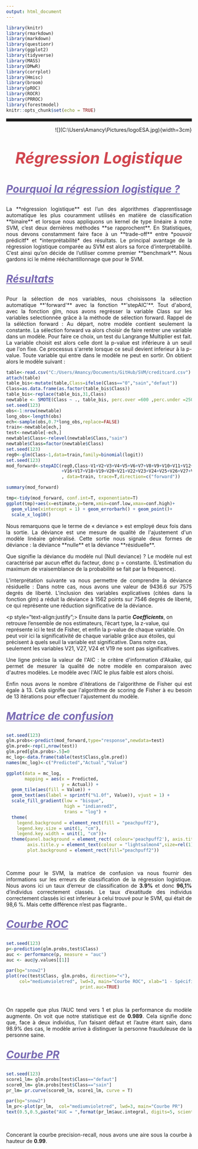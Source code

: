 ```yaml
---
output: html_document
---
```


```r
library(knitr)  
library(rmarkdown) 
library(markdown)
library(questionr)
library(ggplot2)
library(tidyverse)
library(MASS)
library(DMwR)
library(corrplot)
library(Hmisc)
library(broom)
library(pROC)
library(ROCR)
library(PRROC)
library(forestmodel)
knitr::opts_chunk$set(echo = TRUE)
```



<hr style="border: none;
           border-top: 3px double #333;
           color: blue;
           overflow: visible;
           text-align: center;
           height: 5px;">

<p style="text-align:right";>
![](C:\Users\Amancy\Pictures/logoESA.jpg){width=3cm}
</p>

<p style="color: #d1454e;font-size:3em;text-align:center">
**_Régression Logistique_**      
</p> 

<p style="color: #7869b3;font-size:2em;text-align:left;text-decoration : underline;">
**_Pourquoi la régression logistique ?_**
</p>

<p style="text-align:justify";>
La **régression logistique** est l’un des algorithmes d’apprentissage automatique les plus couramment utilisés en matière de classification **binaire** et lorsque nous appliquons un kernel de type linéaire à notre SVM, c’est deux dernières méthodes **se rapprochent**. En Statistiques, nous devons constamment faire face à un **trade-off** entre *pouvoir prédicitf* et *interprétabilité* des résultats. Le principal avantage de la régression logistique comparée au SVM est alors sa force d’interprétabilité. C’est ainsi qu’on décide de l’utiliser comme premier **benchmark**. Nous gardons ici le même rééchantillonnage que pour le SVM.
</p>

<p style="color: #7869b3;font-size:2em;text-align:left;text-decoration : underline;">
**_Résultats_**
</p>

<p style="text-align:justify";>
Pour la sélection de nos variables, nous choisissons la sélection automatique **'forward'** avec la fonction **'stepAIC'**. Tout d'abord, avec la fonction glm, nous avons regrésser la variable Class sur les variables selectionnée grâce à la méthode de sélection forward. Rappel de la séléction forward : Au départ, notre modèle contient seulement la constante. La sélection forward va alors choisir de faire rentrer une variable dans un modèle. Pour faire ce choix, un test du Langrange Multiplier est fait. La variable choisit est alors celle dont la p-value est inférieure à un seuil que l'on fixe. Ce processus s'arrete lorsque ce seuil devient inferieur à la p-value. Toute variable qui entre dans le modèle ne peut en sortir.  On obtient alors le modèle suivant : 
</p>

```r
table<-read.csv("C:/Users/Amancy/Documents/GitHub/SVM/creditcard.csv")
attach(table)
table_bis<-mutate(table,Class=ifelse(Class=="0","sain","defaut"))
Class=as.data.frame(as.factor(table_bis$Class))
table_bis<-replace(table_bis,31,Class)
newtable <- SMOTE(Class ~ ., table_bis, perc.over =600 ,perc.under =250 )
set.seed(123)  
obs<-1:nrow(newtable)
long_obs<-length(obs)
ech<-sample(obs,0.7*long_obs,replace=FALSE)  
train<-newtable[ech,]
test<-newtable[-ech,] 
newtable$Class<-relevel(newtable$Class,"sain")
newtable$Class=factor(newtable$Class)
set.seed(123)
reg0<-glm(Class~1,data=train,family=binomial(logit))
set.seed(123)
mod_forward<-stepAIC(reg0,Class~V1+V2+V3+V4+V5+V6+V7+V8+V9+V10+V11+V12+V13+V14+V15
                     +V16+V17+V18+V19+V20+V21+V22+V23+V24+V25+V26+V27+V28+Amount+Time
                     , data=train, trace=T,direction=c("forward"))

```

```r
summary(mod_forward)
```

```r
tmp<-tidy(mod_forward, conf.int=T, exponentiate=T)
ggplot(tmp)+aes(x=estimate,y=term,xmin=conf.low,xmax=conf.high)+
  geom_vline(xintercept = 1) + geom_errorbarh() + geom_point()+
  scale_x_log10()
```
</p>

<p style="text-align:justify";>
Nous remarquons que le terme de « deviance » est employé deux fois dans la sortie. La déviance est une mesure de qualité de l'ajustement d'un modèle linéaire généralisé. Cette sortie nous signale deux formes de déviance : la déviance **nulle** et la déviance **résiduelle**. 
</p>

<p style="text-align:justify";>
Que signifie la déviance du modèle nul (Null deviance) ? Le modèle nul est caractérisé par aucun effet du facteur, donc p = constante. (L’estimation du maximum de vraisemblance de la probabilité se fait par la fréquence). 
</p>
<p style="text-align:justify";>
L'interprétation suivante va nous permettre de comprendre la déviance résiduelle : Dans notre cas, nous avons une valeur de 9436.6 sur 7575 degrés de liberté. L'inclusion des variables explicatives (citées dans la fonction glm) a réduit la déviance à 1562 points sur 7546 degrés de liberté, ce qui représente une réduction significative de la déviance.
</p>

<p style="text-align:justify";>
Ensuite dans la partie **_Coefficients_**, on retrouve l'ensemble de nos estimateurs, l'écart type, la z-value, qui représente ici le test de Fisher, et enfin la p-value de chaque variable. On peut voir ici la significativité de chaque variable grâce aux étoiles, qui précisent à quels seuil la variable est significative. Dans notre cas, seulement les variables V21, V27, V24 et V19 ne sont pas significatives.

<p style="text-align:justify";>
Une ligne précise la valeur de l'AIC : le critère d'information d'Akaike, qui permet de mesurer la qualité de notre modèle en comparaison avec d'autres modèles. Le modèle avec l'AIC le plus faible est alors choisi.
</p>

<p style="text-align:justify";>
Enfin nous avons le nombre d'itérations de l'algorithme de Fisher qui est égale à 13. Cela signifie que l'algorithme de scoring de Fisher à eu besoin de 13 itérations pour effectuer l'ajustement du modèle.
</p>

<p style="color: #7869b3;font-size:2em;text-align:left;text-decoration : underline;">
**_Matrice de confusion_**
</p>

```r
set.seed(123)
glm.probs<-predict(mod_forward,type="response",newdata=test)
glm.pred<-rep(1,nrow(test))
glm.pred[glm.probs>.5]=0
mc_log<-data.frame(table(test$Class,glm.pred))
names(mc_log)<-c("Predicted","Actual","Value")
```
```r
ggplot(data = mc_log,
       mapping = aes(x = Predicted,
                     y = Actual)) +
  geom_tile(aes(fill = Value)) +
  geom_text(aes(label = sprintf("%1.0f", Value)), vjust = 1) +
  scale_fill_gradient(low = "bisque",
                      high = "indianred3",
                      trans = "log") +
  theme(
    legend.background = element_rect(fill = "peachpuff2"),
    legend.key.size = unit(1, "cm"),
    legend.key.width = unit(1, "cm"))+
  theme(panel.background = element_rect( colour='peachpuff2'), axis.title.x = element_text(colour = "lightsalmon4", size=rel(1)),
        axis.title.y = element_text(colour = "lightsalmon4",size=rel(1)),
        plot.background = element_rect(fill="peachpuff2"))
```

<p>&nbsp; </p>

<p style="font-size:1em;
          text-align:justify">
Comme pour le SVM, la matrice de confusion va nous fournir des informations sur les erreurs de classification de la régression logistique.  Nous avons ici un taux d'erreur de classification de **3.9%** et donc **96,1%** d'individus correctement classés. Le taux d'exatitude des individus correctement classés ici est inferieur à celui trouvé pour le SVM, qui était de 98,6 %. Mais cette différence n'est pas flagrante..  
</p>

<p style="color: #7869b3;font-size:2em;text-align:left;text-decoration : underline;">
**_Courbe ROC_**
</p>

```r
set.seed(123)
p<-prediction(glm.probs,test$Class)
auc <- performance(p, measure = "auc")
auc <- auc@y.values[[1]]
```
```r
par(bg="snow2")
plot(roc(test$Class, glm.probs, direction="<"),
     col="mediumvioletred", lwd=3, main="Courbe ROC", xlab="1 - Spécificité", ylab="Sensitivité",
                            print.auc=TRUE)

```

<p>&nbsp; </p>

<p style="font-size:1em;
          text-align:justify">
On rappelle que plus l'AUC tend vers 1 et plus la performance du modèle augmente. On voit que notre statistique est de **0.989**. Cela signifie donc que, face à deux individus, l'un faisant défaut et l'autre étant sain, dans 98.9% des cas, le modèle arrive à distinguer la personne frauduleuse de la personne saine.
</p>

<p style="color: #7869b3;font-size:2em;text-align:left;text-decoration : underline;">
**_Courbe PR_**
</p>

```r
set.seed(123)
score1_lm= glm.probs[test$Class=="defaut"]
score0_lm= glm.probs[test$Class=="sain"]
pr_lm= pr.curve(score0_lm, score1_lm, curve = T)
```
```r
par(bg="snow2")
lm_pr<-plot(pr_lm,  col="mediumvioletred", lwd=3, main="Courbe PR")
text(0.5,0.5,paste("AUC = ",format(pr_lm$auc.integral, digits=5, scientific=FALSE)))

```
<p>&nbsp; </p>

<p style="font-size:1em;
          text-align:justify">
Concerant la courbe precision-recall, nous avons une aire sous la courbe à hauteur de **0.99**.
</p>

<p>&nbsp; </p>
<p>&nbsp; </p>